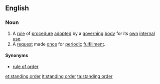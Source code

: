 ==English==
{{wikipedia|rules of order}}
===Noun===
{{en-noun|sg=[[standing]] [[order]]}}
#A [[rule]] of [[procedure]] [[adopt]]ed by a [[governing]] [[body]] for its [[own]] [[internal]] [[use]].
#A [[request]] made [[once]] for [[periodic]] [[fulfillment]].
====Synonyms====
*{{sense|rule of procedure}} [[rule of order]]

[[et:standing order]]
[[it:standing order]]
[[ta:standing order]]